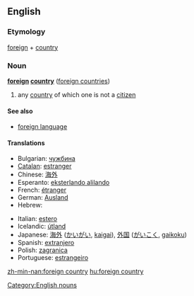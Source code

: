 ==English==

===Etymology===
[[foreign]] + [[country]]

===Noun===
'''[[foreign]] [[country]]''' ([[foreign countries]])

# any [[country]] of which one is not a [[citizen]]

====See also====
* [[foreign language]]

====Translations====
{{trans-top|any country of which one is not a citizen}}
* Bulgarian: [[чужбина]]
* [[Catalan]]: [[estranger]]
* Chinese: [[海外]]
* Esperanto: [[eksterlando alilando]]
* French: [[étranger]]
* German: [[Ausland]] {{n}}
* Hebrew: {{t-|he|נכר|m|sc=Hebr}}
{{trans-mid}}
* Italian: [[estero]]
* Icelandic: [[útland]] {{n}}
* Japanese: [[海外]] ([[かいがい]], [[kaigai]]), [[外国]] ([[がいこく]], [[gaikoku]])
* Spanish: [[extranjero]]
* Polish: [[zagranica]]
* Portuguese: [[estrangeiro]]
{{trans-bottom}}

[[Category:English nouns]]

[[zh-min-nan:foreign country]]
[[hu:foreign country]]